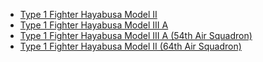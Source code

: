 {{Disambigbox}}
*[[Type 1 Fighter Hayabusa Model II]]
*[[Type 1 Fighter Hayabusa Model III A]]
*[[Type 1 Fighter Hayabusa Model III A (54th Air Squadron)]]
*[[Type 1 Fighter Hayabusa Model II (64th Air Squadron)]]